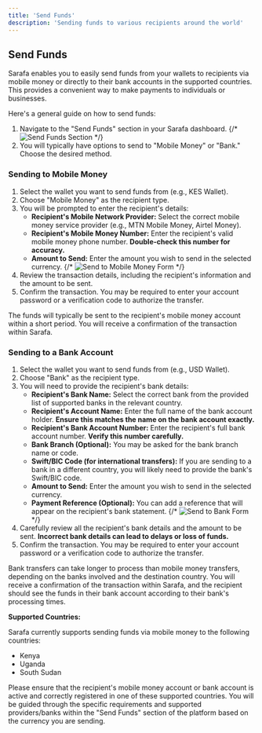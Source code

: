 ```yaml
---
title: 'Send Funds'
description: 'Sending funds to various recipients around the world'
---
```


## Send Funds

Sarafa enables you to easily send funds from your wallets to recipients via mobile money or directly to their bank accounts in the supported countries. This provides a convenient way to make payments to individuals or businesses.

Here's a general guide on how to send funds:

1.  Navigate to the "Send Funds" section in your Sarafa dashboard.
    {/* <Image src="/images/send-funds-placeholder.png" alt="Send Funds Section" /> */}
2.  You will typically have options to send to "Mobile Money" or "Bank." Choose the desired method.

### Sending to Mobile Money

1.  Select the wallet you want to send funds from (e.g., KES Wallet).
2.  Choose "Mobile Money" as the recipient type.
3.  You will be prompted to enter the recipient's details:
    * **Recipient's Mobile Network Provider:** Select the correct mobile money service provider (e.g., MTN Mobile Money, Airtel Money).
    * **Recipient's Mobile Money Number:** Enter the recipient's valid mobile money phone number. **Double-check this number for accuracy.**
    * **Amount to Send:** Enter the amount you wish to send in the selected currency.
    {/* <Image src="/images/send-mobile-money-form-placeholder.png" alt="Send to Mobile Money Form" /> */}
4.  Review the transaction details, including the recipient's information and the amount to be sent.
5.  Confirm the transaction. You may be required to enter your account password or a verification code to authorize the transfer.

The funds will typically be sent to the recipient's mobile money account within a short period. You will receive a confirmation of the transaction within Sarafa.

### Sending to a Bank Account

1.  Select the wallet you want to send funds from (e.g., USD Wallet).
2.  Choose "Bank" as the recipient type.
3.  You will need to provide the recipient's bank details:
    * **Recipient's Bank Name:** Select the correct bank from the provided list of supported banks in the relevant country.
    * **Recipient's Account Name:** Enter the full name of the bank account holder. **Ensure this matches the name on the bank account exactly.**
    * **Recipient's Bank Account Number:** Enter the recipient's full bank account number. **Verify this number carefully.**
    * **Bank Branch (Optional):** You may be asked for the bank branch name or code.
    * **Swift/BIC Code (for international transfers):** If you are sending to a bank in a different country, you will likely need to provide the bank's Swift/BIC code.
    * **Amount to Send:** Enter the amount you wish to send in the selected currency.
    * **Payment Reference (Optional):** You can add a reference that will appear on the recipient's bank statement.
    {/* <Image src="/images/send-bank-form-placeholder.png" alt="Send to Bank Form" /> */}
4.  Carefully review all the recipient's bank details and the amount to be sent. **Incorrect bank details can lead to delays or loss of funds.**
5.  Confirm the transaction. You may be required to enter your account password or a verification code to authorize the transfer.

Bank transfers can take longer to process than mobile money transfers, depending on the banks involved and the destination country. You will receive a confirmation of the transaction within Sarafa, and the recipient should see the funds in their bank account according to their bank's processing times.

**Supported Countries:**

Sarafa currently supports sending funds via mobile money to the following countries:

* Kenya
* Uganda
* South Sudan

Please ensure that the recipient's mobile money account or bank account is active and correctly registered in one of these supported countries. You will be guided through the specific requirements and supported providers/banks within the "Send Funds" section of the platform based on the currency you are sending.

